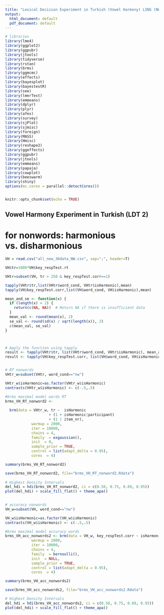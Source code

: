 ```yaml
---
title: "Lexical Decision Experiment in Turkish (Vowel Harmony) LING (NW) 2"
output:
  html_document: default
  pdf_document: default
---
```


```r


# libraries
library(lme4)
library(ggplot2)
library(ggpubr)
library(jtools)
library(tidyverse)
library(rstan)
library(brms)
library(ggmcmc)
library(effects)
library(bayesplot)
library(bayestestR)
library(see)
library(lmerTest)
library(emmeans)
library(dplyr)
library(plyr)
library(afex)
library(survey)
library(sjPlot)
library(sjmisc)
library(foreign)
library(MASS)
library(Hmisc)
library(reshape2)
library(ggeffects)
library(ggpubr)
library(jtools)
library(emmeans)
library(papaja)
library(cowplot)
library(beeswarm)
library(shiny)
options(mc.cores = parallel::detectCores())


knitr::opts_chunk$set(echo = TRUE)
```

## Vowel Harmony Experiment in Turkish (LDT 2)
# for nonwords: harmonious vs. disharmonious

```r

VH = read.csv("all_new_36data_NW.csv", sep=";", header=T)

VH$tr=1000*VH$key_respTest.rt

VHtr=subset(VH, tr > 250 & key_respTest.corr==1)

tapply(VHtr$tr,list(VHtr$word_cond, VHtr$isHarmonic),mean)
tapply(VH$key_respTest.corr,list(VH$word_cond, VH$isHarmonic),mean)

mean_and_se <- function(x) {
  if (length(x) < 2) {
    return(c(NA, NA))  # Return NA if there is insufficient data
  }
  mean_val <- round(mean(x), 2)
  se_val <- round(sd(x) / sqrt(length(x)), 2)
  c(mean_val, se_val)
}



# Apply the function using tapply
result <- tapply(VHtr$tr, list(VHtr$word_cond, VHtr$isHarmonic), mean_and_se)
result <- tapply(VH$key_respTest.corr, list(VH$word_cond, VH$isHarmonic), mean_and_se)


# RT nonwords
VHtr_w=subset(VHtr, word_cond=="nw")

VHtr_w$isHarmonic=as.factor(VHtr_w$isHarmonic)
contrasts(VHtr_w$isHarmonic) <- c(-.5,.5)   

#brms maximal model words RT
brms_VH_RT_nonword2 <- 
  
  brm(data = VHtr_w, tr ~  isHarmonic
                    + (1 + isHarmonic|participant)
                    + (1 | item_nr), 
            warmup = 2000,
            iter = 10000, 
            chains = 4, 
            family  = exgaussian(),
            init  = 0,
            sample_prior = TRUE,
            control = list(adapt_delta = 0.95),
            cores  = 4)

summary(brms_VH_RT_nonword2)

save(brms_VH_RT_nonword2, file="brms_VH_RT_nonword2.Rdata")
             
# Highest Density Intervals
del_hdi = hdi(brms_VH_RT_nonword2, ci = c(0.50, 0.75, 0.89, 0.95))
plot(del_hdi) + scale_fill_flat() + theme_apa()      
                 

# accuracy nonwords
VH_w=subset(VH, word_cond=="nw")

VH_w$isHarmonic=as.factor(VH_w$isHarmonic)
contrasts(VH_w$isHarmonic) <- c(-.5,.5)

#brms maximal model accuracy words
brms_VH_acc_nonwords2 <- brm(data = VH_w, key_respTest.corr ~ isHarmonic + (1+isHarmonic|participant) + (1|item_nr), 
            warmup = 2000,
            iter = 10000, 
            chains = 4, 
            family  = bernoulli(),
            init  = NULL,
            sample_prior = TRUE,
            control = list(adapt_delta = 0.95),
            cores  = 4)

summary(brms_VH_acc_nonwords2)

save(brms_VH_acc_nonwords2, file="brms_VH_acc_nonwords2.Rdata")

# Highest Density Intervals
del_hdi = hdi(brms_VH_acc_nonwords2, ci = c(0.50, 0.75, 0.89, 0.95))
plot(del_hdi) + scale_fill_flat() + theme_apa()
```

